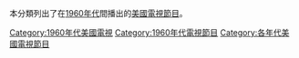 本分類列出了在[[1960年代|1960年代]]間播出的[[美國|美國]][[電視節目|電視節目]]。

[[Category:1960年代美國電視|Category:1960年代美國電視]]
[[Category:1960年代電視節目|Category:1960年代電視節目]]
[[Category:各年代美國電視節目|Category:各年代美國電視節目]]